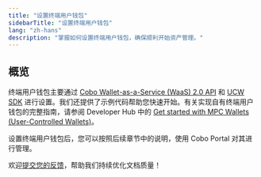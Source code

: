 ```yaml
---
title: "设置终端用户钱包"
sidebarTitle: "设置终端用户钱包"
lang: "zh-hans"
description: "掌握如何设置终端用户钱包，确保顺利开始资产管理。"
---
```


## 概览
终端用户钱包主要通过 [Cobo Wallet-as-a-Service (WaaS) 2.0 API](https://www.cobo.com/developers/v2/guides/overview/introduction) 和 [UCW SDK](https://www.cobo.com/developers/v2/developer-tools/quickstart-ucw-ios) 进行设置。我们还提供了示例代码帮助您快速开始。有关实现自有终端用户钱包的完整指南，请参阅 Developer Hub 中的 [Get started with MPC Wallets (User-Controlled Wallets)](https://www.cobo.com/developers/v2/guides/mpc-wallets/get-started-ucw)。

设置终端用户钱包后，您可以按照后续章节中的说明，使用 Cobo Portal 对其进行管理。

<Tip>欢迎[提交您的反馈](https://forms.zohopublic.com/cobo/form/DocumentFeedbackForm/formperma/QvLOhxJv1_JMsJ-1dleZ8Itb_7rzN-LtgvsDdxosoVI?referrername=manuals)，帮助我们持续优化文档质量！</Tip>
